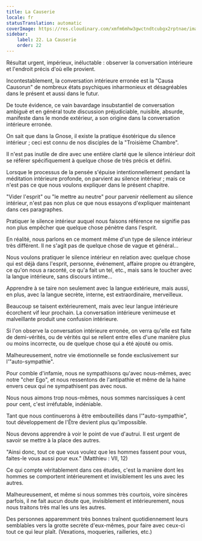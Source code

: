 ```yaml
---
title: La Causerie
locale: fr
statusTranslation: automatic
coverImage: https://res.cloudinary.com/xmfm6mhw3gwctndtcubgx2rptnae/image/upload/v1740468922/small_cover_tratado_de_psicologia_revolucionaria_a4c0dca4e0.webp
sidebar:
    label: 22. La Causerie
    order: 22
---
```

Résultat urgent, impérieux, inéluctable : observer la conversation intérieure et l'endroit précis d'où elle provient.

Incontestablement, la conversation intérieure erronée est la "Causa Causorun" de nombreux états psychiques inharmonieux et désagréables dans le présent et aussi dans le futur.

De toute évidence, ce vain bavardage insubstantiel de conversation ambiguë et en général toute discussion préjudiciable, nuisible, absurde, manifeste dans le monde extérieur, a son origine dans la conversation intérieure erronée.

On sait que dans la Gnose, il existe la pratique ésotérique du silence intérieur ; ceci est connu de nos disciples de la "Troisième Chambre".

Il n'est pas inutile de dire avec une entière clarté que le silence intérieur doit se référer spécifiquement à quelque chose de très précis et défini.

Lorsque le processus de la pensée s'épuise intentionnellement pendant la méditation intérieure profonde, on parvient au silence intérieur ; mais ce n'est pas ce que nous voulons expliquer dans le présent chapitre.

"Vider l'esprit" ou "le mettre au neutre" pour parvenir réellement au silence intérieur, n'est pas non plus ce que nous essayons d'expliquer maintenant dans ces paragraphes.

Pratiquer le silence intérieur auquel nous faisons référence ne signifie pas non plus empêcher que quelque chose pénètre dans l'esprit.

En réalité, nous parlons en ce moment même d'un type de silence intérieur très différent. Il ne s'agit pas de quelque chose de vague et général...

Nous voulons pratiquer le silence intérieur en relation avec quelque chose qui est déjà dans l'esprit, personne, événement, affaire propre ou étrangère, ce qu'on nous a raconté, ce qu'a fait un tel, etc., mais sans le toucher avec la langue intérieure, sans discours intime...

Apprendre à se taire non seulement avec la langue extérieure, mais aussi, en plus, avec la langue secrète, interne, est extraordinaire, merveilleux.

Beaucoup se taisent extérieurement, mais avec leur langue intérieure écorchent vif leur prochain. La conversation intérieure venimeuse et malveillante produit une confusion intérieure.

Si l'on observe la conversation intérieure erronée, on verra qu'elle est faite de demi-vérités, ou de vérités qui se relient entre elles d'une manière plus ou moins incorrecte, ou de quelque chose qui a été ajouté ou omis.

Malheureusement, notre vie émotionnelle se fonde exclusivement sur l'"auto-sympathie".

Pour comble d'infamie, nous ne sympathisons qu'avec nous-mêmes, avec notre "cher Ego", et nous ressentons de l'antipathie et même de la haine envers ceux qui ne sympathisent pas avec nous.

Nous nous aimons trop nous-mêmes, nous sommes narcissiques à cent pour cent, c'est irréfutable, indéniable.

Tant que nous continuerons à être embouteillés dans l'"auto-sympathie", tout développement de l'Être devient plus qu'impossible.

Nous devons apprendre à voir le point de vue d'autrui. Il est urgent de savoir se mettre à la place des autres.

"Ainsi donc, tout ce que vous voulez que les hommes fassent pour vous, faites-le vous aussi pour eux." (Matthieu : VII, 12)

Ce qui compte véritablement dans ces études, c'est la manière dont les hommes se comportent intérieurement et invisiblement les uns avec les autres.

Malheureusement, et même si nous sommes très courtois, voire sincères parfois, il ne fait aucun doute que, invisiblement et intérieurement, nous nous traitons très mal les uns les autres.

Des personnes apparemment très bonnes traînent quotidiennement leurs semblables vers la grotte secrète d'eux-mêmes, pour faire avec ceux-ci tout ce qui leur plaît. (Vexations, moqueries, railleries, etc.)

